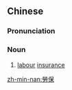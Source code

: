 ==Chinese==
{{zh-forms|s=劳保}}

===Pronunciation===
{{zh-pron
|m=láobǎo
|mn=lô-pó
|cat=n
}}

===Noun===
{{zh-noun}}

# [[labour]] [[insurance]]

[[zh-min-nan:勞保]]